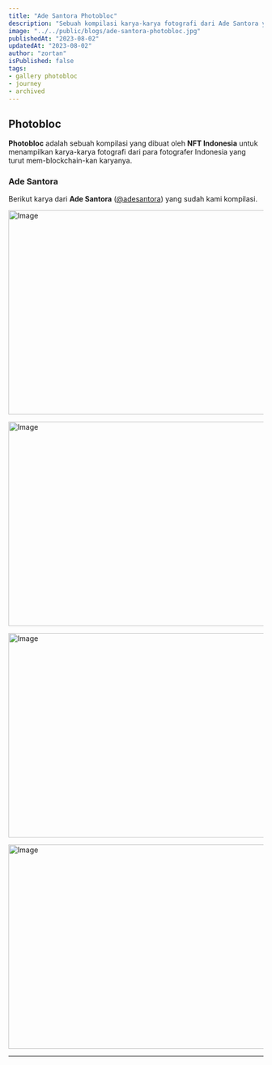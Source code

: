 ```yaml
---
title: "Ade Santora Photobloc"
description: "Sebuah kompilasi karya-karya fotografi dari Ade Santora yang dibuat oleh NFTindonesia."
image: "../../public/blogs/ade-santora-photobloc.jpg"
publishedAt: "2023-08-02"
updatedAt: "2023-08-02"
author: "zortan"
isPublished: false
tags:
- gallery photobloc
- journey
- archived
---
```


## Photobloc

**Photobloc** adalah sebuah kompilasi yang dibuat oleh **NFT Indonesia** untuk menampilkan karya-karya fotografi dari para fotografer Indonesia yang turut mem-blockchain-kan karyanya.

### Ade Santora

Berikut karya dari **Ade Santora** ([@adesantora](https://x.com/adesantora)) yang sudah kami kompilasi.

<Image
  src="https://ipfs.io/ipfs/Qme4RHiGt6CoreJd6aeBiZ9K1avsN89uwVWcE1WJzodMJd/ade-santora-photobloc-0.jpg"
  width="718"
  height="404"
  alt="Image"
  sizes="100vw"
/>

<Image
  src="https://ipfs.io/ipfs/Qme4RHiGt6CoreJd6aeBiZ9K1avsN89uwVWcE1WJzodMJd/ade-santora-photobloc-1.jpg"
  width="718"
  height="404"
  alt="Image"
  sizes="100vw"
/>

<Image
  src="https://ipfs.io/ipfs/Qme4RHiGt6CoreJd6aeBiZ9K1avsN89uwVWcE1WJzodMJd/ade-santora-photobloc-2.jpg"
  width="718"
  height="404"
  alt="Image"
  sizes="100vw"
/>

<Image
  src="https://ipfs.io/ipfs/Qme4RHiGt6CoreJd6aeBiZ9K1avsN89uwVWcE1WJzodMJd/ade-santora-photobloc-3.png"
  width="718"
  height="404"
  alt="Image"
  sizes="100vw"
/>

---
